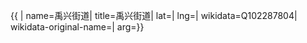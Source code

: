 {{ {{{1|PRC admin/showdata}}}|
name=禹兴街道|
title=禹兴街道|
lat=|
lng=|
wikidata=Q102287804|
wikidata-original-name=|
arg={{{arg|}}}}}